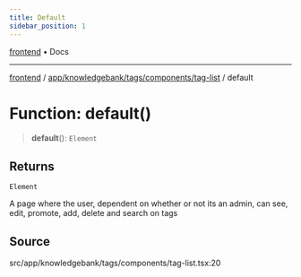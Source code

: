 ```yaml
---
title: Default
sidebar_position: 1
---
```


[frontend](../../../../../..) • Docs

***

[frontend](../../../../../..) / [app/knowledgebank/tags/components/tag-list](..) / default

# Function: default()

> **default**(): `Element`

## Returns

`Element`

A page where the user, dependent on whether or not its an admin, can see, edit, promote, add, delete and search on tags

## Source

src/app/knowledgebank/tags/components/tag-list.tsx:20
